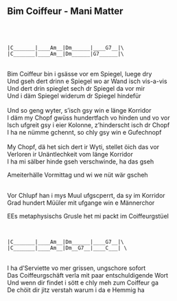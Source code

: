 ## Bim Coiffeur - Mani Matter
\
\
```
|C_______|____Am__|Dm______|____G7__|\
|C_______|____Am__|Dm______|G7______|\
```
\
Bim Coiffeur bin i gsässe vor em Spiegel, luege dry\
Und gseh dert drinn e Spiegel wo ar Wand isch vis-a-vis\
Und dert drin spieglet sech dr Spiegel da vor mir\
Und i däm Spiegel widerum dr Spiegel hindefür\
\
Und so geng wyter, s'isch gsy win e länge Korridor\
I däm my Chopf gwüss hundertfach vo hinden und vo vor\
Isch ufgreit gsy i eier Kolonne, z'hinderscht isch dr Chopf\
I ha ne nümme gchennt, so chly gsy win e Gufechnopf\
\
My Chopf, dä het sich dert ir Wyti, stellet öich das vor\
Verloren ir Unäntlechkeit vom länge Korridor\
I ha mi sälber hinde gseh verschwinde, ha das gseh\
<p class='song show-chords'><span class='chord'>Am</span>eiterhälle Vormittag und wi we nüt wär gscheh</p>
\
Vor Chlupf han i mys Muul ufgscperrt, da sy im Korridor\
Grad hundert Müüler mit ufgange win e Männerchor\
<p class='song show-chords'><span class='chord'>E</span>Es metaphysischs Grusle het mi packt im Coiffeurgstüel</p>
\
```
|C_______|____Am__|Dm______|____G7__|\
|C_______|____Am__|Dm__G7__|____C___| \
```
\
I ha d'Serviette vo mer grissen, ungschore sofort\
Das Coiffeurgschäft verla mit paar entschuldigende Wort\
Und wenn dir findet i sött e chly meh zum Coiffeur ga\
De chöit dir jitz verstah warum i da e Hemmig ha\
\
\
\

